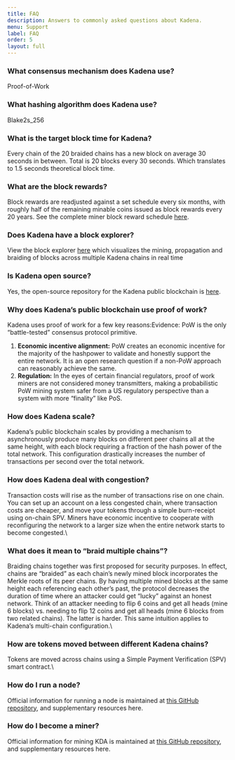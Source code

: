 ```yaml
---
title: FAQ
description: Answers to commonly asked questions about Kadena.
menu: Support
label: FAQ
order: 5
layout: full
---
```


### What consensus mechanism does Kadena use?

Proof-of-Work

### What hashing algorithm does Kadena use?

Blake2s_256

### What is the target block time for Kadena?

Every chain of the 20 braided chains has a new block on average 30 seconds in
between. Total is 20 blocks every 30 seconds. Which translates to 1.5 seconds
theoretical block time.

### What are the block rewards?

Block rewards are readjusted against a set schedule every six months, with
roughly half of the remaining minable coins issued as block rewards every 20
years. See the complete miner block reward schedule
[here](https://github.com/kadena-io/chainweb-node/blob/master/rewards/miner_rewards.csv).

### Does Kadena have a block explorer?

View the block explorer [here](https://explorer.chainweb.com/mainnet) which
visualizes the mining, propagation and braiding of blocks across multiple Kadena
chains in real time

### Is Kadena open source?

Yes, the open-source repository for the Kadena public blockchain is
[here](https://github.com/kadena-io/chainweb-node).

### Why does Kadena’s public blockchain use proof of work?

Kadena uses proof of work for a few key reasons:Evidence: PoW is the only
“battle-tested” consensus protocol primitive.

1. **Economic incentive alignment:** PoW creates an economic incentive for the
   majority of the hashpower to validate and honestly support the entire
   network. It is an open research question if a non-PoW approach can reasonably
   achieve the same.
2. **Regulation:** In the eyes of certain financial regulators, proof of work
   miners are not considered money transmitters, making a probabilistic PoW
   mining system safer from a US regulatory perspective than a system with more
   “finality” like PoS.

### How does Kadena scale?

Kadena’s public blockchain scales by providing a mechanism to asynchronously
produce many blocks on different peer chains all at the same height, with each
block requiring a fraction of the hash power of the total network. This
configuration drastically increases the number of transactions per second over
the total network.

### How does Kadena deal with congestion?

Transaction costs will rise as the number of transactions rise on one chain. You
can set up an account on a less congested chain, where transaction costs are
cheaper, and move your tokens through a simple burn-receipt using on-chain SPV.
Miners have economic incentive to cooperate with reconfiguring the network to a
larger size when the entire network starts to become congested.\\

### What does it mean to “braid multiple chains”?

Braiding chains together was first proposed for security purposes. In effect,
chains are “braided” as each chain’s newly mined block incorporates the Merkle
roots of its peer chains. By having multiple mined blocks at the same height
each referencing each other’s past, the protocol decreases the duration of time
where an attacker could get “lucky” against an honest network. Think of an
attacker needing to flip 6 coins and get all heads (mine 6 blocks) vs. needing
to flip 12 coins and get all heads (mine 6 blocks from two related chains). The
latter is harder. This same intuition applies to Kadena’s multi-chain
configuration.\\

### How are tokens moved between different Kadena chains?

Tokens are moved across chains using a Simple Payment Verification (SPV) smart
contract.\\

### How do I run a node?

Official information for running a node is maintained at
[this GitHub repository](https://github.com/kadena-io/chainweb-node), and
supplementary resources here.

### How do I become a miner?

Official information for mining KDA is maintained at
[this GitHub repository](https://github.com/kadena-io/chainweb-mining-client),
and supplementary resources here.
